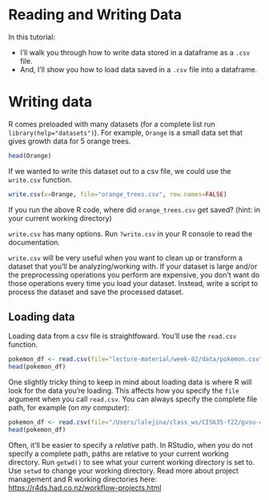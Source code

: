 <!-- ---
title: "Reading and Writing Data"
author: "Alexander Lalejini"
output:
  html_document:
    toc: TRUE
    toc_float: true
--- -->

# Reading and Writing Data

In this tutorial:

- I'll walk you through how to write data stored in a dataframe as a `.csv` file.
- And, I'll show you how to load data saved in a `.csv` file into a dataframe.

# Writing data

R comes preloaded with many datasets (for a complete list run `library(help="datasets")`).
For example, `Orange` is a small data set that gives growth data for 5 orange trees.

```r
head(Orange)
```

If we wanted to write this dataset out to a csv file, we could use the `write.csv` function.

```r
write.csv(x=Orange, file="orange_trees.csv", row.names=FALSE)
```

If you run the above R code, where did `orange_trees.csv` get saved? (hint: in your current working directory)

`write.csv` has many options. Run `?write.csv` in your R console to read the documentation.

`write.csv` will be very useful when you want to clean up or transform a dataset that you'll be analyzing/working with.
If your dataset is large and/or the preprocessing operations you perform are expensive, you don't want do those operations every time you load your dataset.
Instead, write a script to process the dataset and save the processed dataset.

## Loading data

Loading data from a csv file is straightfoward. You'll use the `read.csv` function.

```r
pokemon_df <- read.csv(file="lecture-material/week-02/data/pokemon.csv")
head(pokemon_df)
```

One slightly tricky thing to keep in mind about loading data is where R will look for the data you're loading.
This affects how you specify the `file` argument when you call `read.csv`.
You can always specify the complete file path, for example (on _my_ computer):

```r
pokemon_df <- read.csv(file="/Users/lalejina/class_ws/CIS635-f22/gvsu-cis635-2022f/lecture-material/week-02/data/pokemon.csv")
head(pokemon_df)
```

Often, it'll be easier to specify a _relative_ path.
In RStudio, when you do not specify a complete path, paths are relative to your current working directory.
Run `getwd()` to see what your current working directory is set to.
Use `setwd` to change your working directory.
Read more about project management and R working directories here: <https://r4ds.had.co.nz/workflow-projects.html>
